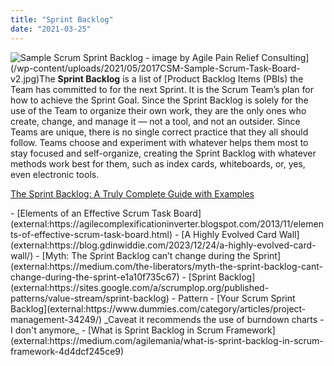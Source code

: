 ```yaml
---
title: "Sprint Backlog"
date: "2021-03-25"
---
```


![Sample Scrum Sprint Backlog - image by Agile Pain Relief Consulting](src/content/glossary/sprint-backlog/images/2017CSM-Sample-Scrum-Task-Board-v2-262x300.jpg)](/wp-content/uploads/2021/05/2017CSM-Sample-Scrum-Task-Board-v2.jpg)The **Sprint Backlog** is a list of [Product Backlog Items (PBIs) the Team has committed to for the next Sprint. It is the Scrum Team’s plan for how to achieve the Sprint Goal. Since the Sprint Backlog is solely for the use of the Team to organize their own work, they are the only ones who create, change, and manage it — not a tool, and not an outsider. Since Teams are unique, there is no single correct practice that they all should follow. Teams choose and experiment with whatever helps them most to stay focused and self-organize, creating the Sprint Backlog with whatever methods work best for them, such as index cards, whiteboards, or, yes, even electronic tools.

[The Sprint Backlog: A Truly Complete Guide with Examples](/blog/the-humble-sprint-backlog)

<HighlightBox heading="Resource Links" variant="resourceLinks">
- [Elements of an Effective Scrum Task Board](external:https://agilecomplexificationinverter.blogspot.com/2013/11/elements-of-effective-scrum-task-board.html)
- [A Highly Evolved Card Wall](external:https://blog.gdinwiddie.com/2023/12/24/a-highly-evolved-card-wall/)
- [Myth: The Sprint Backlog can’t change during the Sprint](external:https://medium.com/the-liberators/myth-the-sprint-backlog-cant-change-during-the-sprint-e1a10f735c67)
- [Sprint Backlog](external:https://sites.google.com/a/scrumplop.org/published-patterns/value-stream/sprint-backlog) - Pattern
- [Your Scrum Sprint Backlog](external:https://www.dummies.com/category/articles/project-management-34249/) _Caveat it recommends the use of burndown charts - I don't anymore_
- [What is Sprint Backlog in Scrum Framework](external:https://medium.com/agilemania/what-is-sprint-backlog-in-scrum-framework-4d4dcf245ce9)
</HighlightBox>
